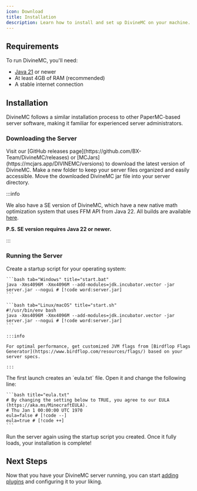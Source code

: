```yaml
---
icon: Download
title: Installation
description: Learn how to install and set up DivineMC on your machine.
---
```


## Requirements

To run DivineMC, you'll need:

- [Java 21](https://adoptium.net/en-GB/temurin/releases/?version=21) or newer
- At least 4GB of RAM (recommended)
- A stable internet connection

## Installation

DivineMC follows a similar installation process to other PaperMC-based server software, making it familiar for experienced server administrators.

### Downloading the Server

<Steps>
  <Step>
    Visit our [GitHub releases page](https://github.com/BX-Team/DivineMC/releases) or [MCJars](https://mcjars.app/DIVINEMC/versions) to download the latest version of DivineMC.
  </Step>
  
  <Step>
    Make a new folder to keep your server files organized and easily accessible.
  </Step>

  <Step>
    Move the downloaded DivineMC jar file into your server directory.
  </Step>
</Steps>

:::info

We also have a SE version of DivineMC, which have a new native math optimization system that uses FFM API from Java 22. All builds are available [here](https://github.com/BX-Team/DivineMC/actions?query=branch%3Aver%2F1.21.4-se). 

**P.S. SE version requires Java 22 or newer.**

:::

### Running the Server

<Steps>
  <Step>
    Create a startup script for your operating system:

    ```bash tab="Windows" title="start.bat"
    java -Xms4096M -Xmx4096M --add-modules=jdk.incubator.vector -jar server.jar --nogui # [!code word:server.jar]
    ```

    ```bash tab="Linux/macOS" title="start.sh"
    #!/usr/bin/env bash
    java -Xms4096M -Xmx4096M --add-modules=jdk.incubator.vector -jar server.jar --nogui # [!code word:server.jar]
    ```
    
    :::info
    
    For optimal performance, get customized JVM flags from [Birdflop Flags Generator](https://www.birdflop.com/resources/flags/) based on your server specs.
    
    :::
  </Step>

  <Step>
    The first launch creates an `eula.txt` file. Open it and change the following line:

    ```bash title="eula.txt"
    # By changing the setting below to TRUE, you agree to our EULA (https://aka.ms/MinecraftEULA).
    # Thu Jan 1 00:00:00 UTC 1970
    eula=false # [!code --]
    eula=true # [!code ++]
    ```
  </Step>

  <Step>
    Run the server again using the startup script you created. Once it fully loads, your installation is complete!
  </Step>
</Steps>

## Next Steps

Now that you have your DivineMC server running, you can start [adding plugins](/docs/divinemc/getting-started/plugins) and configuring it to your liking.
